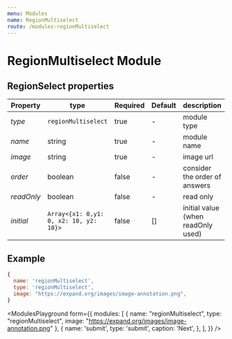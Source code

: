 ```yaml
---
menu: Modules
name: RegionMultiselect
route: /modules-regionMultiselect
---
```



# RegionMultiselect Module


## RegionSelect properties

| Property | type           | Required | Default | description |
| ---------| -------------- | -------- | ------- | ----------- |
| *type*   | `regionMultiselect` | true     | -       | module type |
| *name*   | string         | true     | -       | module name |
| *image*  | string         | true     | -       | image url   |
| *order*  | boolean        | false    | -       | consider the order of answers  |
| *readOnly* | boolean        | false    | -       | read only    |
| *initial* | `Array<{x1: 0,y1: 0, x2: 10, y2: 10}>` | false    | []       | initial value (when readOnly used) |

## Example
```jsx
{
  name: 'regionMultiselect',
  type: 'regionMultiselect',
  image: "https://expand.org/images/image-annotation.png",
}
```


<ModulesPlayground
  form={{
    modules: [
      {
        name: "regionMultiselect",
        type: "regionMultiselect",
        image: "https://expand.org/images/image-annotation.png"
      },
      {
        name: 'submit',
        type: 'submit',
        caption: 'Next',
      },
    ],
  }}
/>

